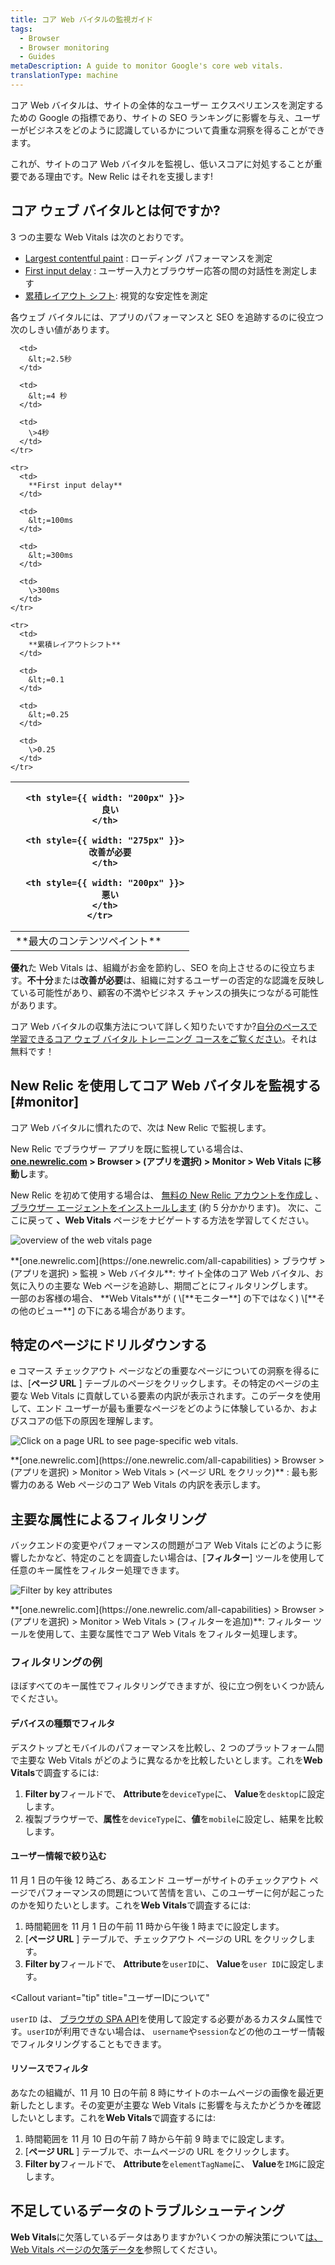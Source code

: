 ```yaml
---
title: コア Web バイタルの監視ガイド
tags:
  - Browser
  - Browser monitoring
  - Guides
metaDescription: A guide to monitor Google's core web vitals.
translationType: machine
---
```





コア Web バイタルは、サイトの全体的なユーザー エクスペリエンスを測定するための Google の指標であり、サイトの SEO ランキングに影響を与え、ユーザーがビジネスをどのように認識しているかについて貴重な洞察を得ることができます。

これが、サイトのコア Web バイタルを監視し、低いスコアに対処することが重要である理由です。New Relic はそれを支援します!

## コア ウェブ バイタルとは何ですか?

3 つの主要な Web Vitals は次のとおりです。

* [Largest contentful paint](https://web.dev/lcp/) : ローディング パフォーマンスを測定
* [First input delay](https://web.dev/fid/) : ユーザー入力とブラウザー応答の間の対話性を測定します
* [累積レイアウト シフト](https://web.dev/cls/): 視覚的な安定性を測定

各ウェブ バイタルには、アプリのパフォーマンスと SEO を追跡するのに役立つ次のしきい値があります。

<table>
  <thead>
    <tr>
      <th style={{ width: "200px" }}/>

      <th style={{ width: "200px" }}>
        良い
      </th>

      <th style={{ width: "275px" }}>
        改善が必要
      </th>

      <th style={{ width: "200px" }}>
        悪い
      </th>
    </tr>
  </thead>

  <tbody>
    <tr>
      <td>
        **最大のコンテンツペイント**
      </td>

      <td>
        &lt;=2.5秒
      </td>

      <td>
        &lt;=4 秒
      </td>

      <td>
        \>4秒
      </td>
    </tr>

    <tr>
      <td>
        **First input delay**
      </td>

      <td>
        &lt;=100ms
      </td>

      <td>
        &lt;=300ms
      </td>

      <td>
        \>300ms
      </td>
    </tr>

    <tr>
      <td>
        **累積レイアウトシフト**
      </td>

      <td>
        &lt;=0.1
      </td>

      <td>
        &lt;=0.25
      </td>

      <td>
        \>0.25
      </td>
    </tr>
  </tbody>
</table>

**優れ**た Web Vitals は、組織がお金を節約し、SEO を向上させるのに役立ちます。**不十分**または**改善が必要**は、組織に対するユーザーの否定的な認識を反映している可能性があり、顧客の不満やビジネス チャンスの損失につながる可能性があります。

コア Web バイタルの収集方法について詳しく知りたいですか?[自分のペースで学習できるコア ウェブ バイタル トレーニング コースをご覧ください](https://learn.newrelic.com/self-paced-core-web-vitals/)。それは無料です！

## New Relic を使用してコア Web バイタルを監視する [#monitor]

コア Web バイタルに慣れたので、次は New Relic で監視します。

New Relic でブラウザー アプリを既に監視している場合は、 **[one.newrelic.com](https://one.newrelic.com/all-capabilities) > Browser > (アプリを選択) > Monitor > Web Vitals に移動し**ます。

New Relic を初めて使用する場合は、 [無料の New Relic アカウントを作成し](https://newrelic.com/signup) 、 [ブラウザー エージェントをインストールします](/docs/browser/browser-monitoring/installation/install-browser-monitoring-agent) (約 5 分かかります)。 次に、ここに戻って **、Web Vitals** ページをナビゲートする方法を学習してください。

<img
  title="Track core web vitals site-wide, favorite key webpages, and filter by time period."
  alt="overview of the web vitals page"
  src={browserWebVitalsGif}
/>

<figcaption>
  **[one.newrelic.com](https://one.newrelic.com/all-capabilities) > ブラウザ > (アプリを選択) > 監視 > Web バイタル**: サイト全体のコア Web バイタル、お気に入りの主要な Web ページを追跡し、期間ごとにフィルタリングします。
</figcaption>

<Callout variant="important">
  一部のお客様の場合、 **Web Vitals**が ( \[**モニター**] の下ではなく) \[**その他のビュー**] の下にある場合があります。
</Callout>

## 特定のページにドリルダウンする

e コマース チェックアウト ページなどの重要なページについての洞察を得るには、\[**ページ URL** ] テーブルのページをクリックします。その特定のページの主要な Web Vitals に貢献している要素の内訳が表示されます。このデータを使用して、エンド ユーザーが最も重要なページをどのように体験しているか、およびスコアの低下の原因を理解します。

<img
  title="Click on a page URL to see page-specific web vitals."
  alt="Click on a page URL to see page-specific web vitals."
  src={browserPageUrlView}
/>

<figcaption>
  **[one.newrelic.com](https://one.newrelic.com/all-capabilities) > Browser > (アプリを選択) > Monitor > Web Vitals > (ページ URL をクリック)** : 最も影響力のある Web ページのコア Web Vitals の内訳を表示します。
</figcaption>

## 主要な属性によるフィルタリング

バックエンドの変更やパフォーマンスの問題がコア Web Vitals にどのように影響したかなど、特定のことを調査したい場合は、\[**フィルター**] ツールを使用して任意のキー属性をフィルター処理できます。

<img
  title="Use the filter tool to filter core web vitals by key attributes"
  alt="Filter by key attributes"
  src={browserFilteredWebVitals}
/>

<figcaption>
  **[one.newrelic.com](https://one.newrelic.com/all-capabilities) > Browser > (アプリを選択) > Monitor > Web Vitals > (フィルターを追加)**: フィルター ツールを使用して、主要な属性でコア Web Vitals をフィルター処理します。
</figcaption>

### フィルタリングの例

ほぼすべてのキー属性でフィルタリングできますが、役に立つ例をいくつか読んでください。

#### デバイスの種類でフィルタ

デスクトップとモバイルのパフォーマンスを比較し、2 つのプラットフォーム間で主要な Web Vitals がどのように異なるかを比較したいとします。これを**Web Vitals**で調査するには:

1. **Filter by**フィールドで、 **Attribute**を`deviceType`に、 **Value**を`desktop`に設定します。
2. 複製ブラウザーで、**属性**を`deviceType`に、**値**を`mobile`に設定し、結果を比較します。

#### ユーザー情報で絞り込む

11 月 1 日の午後 12 時ごろ、あるエンド ユーザーがサイトのチェックアウト ページでパフォーマンスの問題について苦情を言い、このユーザーに何が起こったのかを知りたいとします。これを**Web Vitals**で調査するには:

1. 時間範囲を 11 月 1 日の午前 11 時から午後 1 時までに設定します。
2. \[**ページ URL** ] テーブルで、チェックアウト ページの URL をクリックします。
3. **Filter by**フィールドで、 **Attribute**を`userID`に、 **Value**を`user ID`に設定します。

<Callout
  variant="tip"
  title="ユーザーIDについて"
>
  `userID` は、 [ブラウザの SPA API](/docs/browser/new-relic-browser/browser-agent-spa-api/setcustomattribute-browser-agent-api/)を使用して設定する必要があるカスタム属性です。`userID`が利用できない場合は、 `username`や`session`などの他のユーザー情報でフィルタリングすることもできます。
</Callout>

#### リソースでフィルタ

あなたの組織が、11 月 10 日の午前 8 時にサイトのホームページの画像を最近更新したとします。その変更が主要な Web Vitals に影響を与えたかどうかを確認したいとします。これを**Web Vitals**で調査するには:

1. 時間範囲を 11 月 10 日の午前 7 時から午前 9 時までに設定します。
2. \[**ページ URL** ] テーブルで、ホームページの URL をクリックします。
3. **Filter by**フィールドで、 **Attribute**を`elementTagName`に、 **Value**を`IMG`に設定します。

## 不足しているデータのトラブルシューティング

**Web Vitals**に欠落しているデータはありますか?いくつかの解決策について[は、Web Vitals ページの欠落データを](/docs/browser/new-relic-browser/troubleshooting/missing-data-on-web-vitals-page)参照してください。